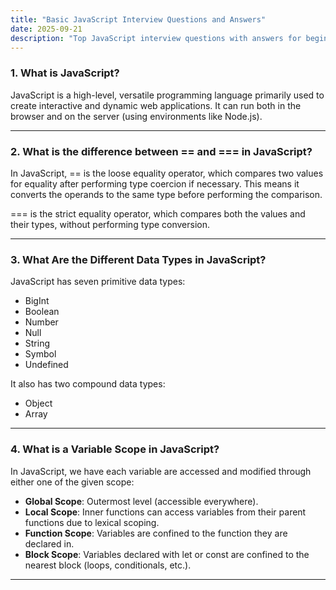 ```yaml
---
title: "Basic JavaScript Interview Questions and Answers"
date: 2025-09-21
description: "Top JavaScript interview questions with answers for beginners"
---
```


### 1. What is JavaScript?

JavaScript is a high-level, versatile programming language primarily used to create interactive and dynamic web applications.
It can run both in the browser and on the server (using environments like Node.js).

---

### 2. What is the difference between == and === in JavaScript?

In JavaScript, == is the loose equality operator, which compares two values for equality after performing type coercion if necessary. This means it converts the operands to the same type before performing the comparison.

=== is the strict equality operator, which compares both the values and their types, without performing type conversion.

---

### 3.  What Are the Different Data Types in JavaScript?

JavaScript has seven primitive data types:

- BigInt
- Boolean
- Number
- Null
- String
- Symbol
- Undefined

It also has two compound data types:

- Object
- Array

---

### 4. What is a Variable Scope in JavaScript?

In JavaScript, we have each variable are accessed and modified through either one of the given scope:

- **Global Scope**: Outermost level (accessible everywhere).
- **Local Scope**: Inner functions can access variables from their parent functions due to lexical scoping.
- **Function Scope**: Variables are confined to the function they are declared in.
- **Block Scope**: Variables declared with let or const are confined to the nearest block (loops, conditionals, etc.).

---
